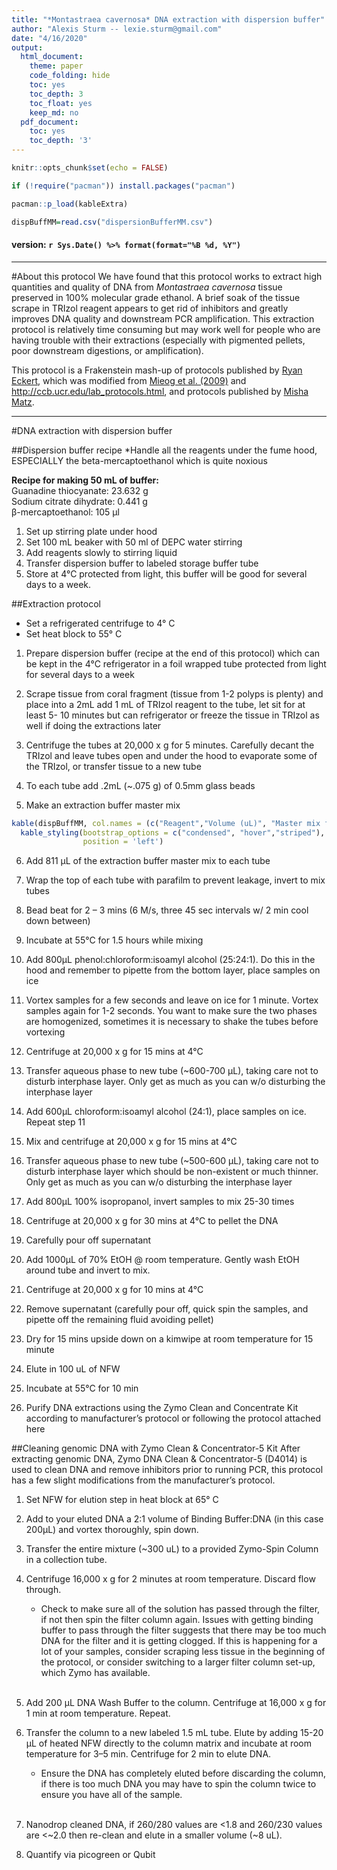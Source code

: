 ```yaml
---
title: "*Montastraea cavernosa* DNA extraction with dispersion buffer"
author: "Alexis Sturm -- lexie.sturm@gmail.com"
date: "4/16/2020"
output:
  html_document:
    theme: paper
    code_folding: hide
    toc: yes
    toc_depth: 3
    toc_float: yes
    keep_md: no
  pdf_document:
    toc: yes
    toc_depth: '3'
---
```


```r
knitr::opts_chunk$set(echo = FALSE)

if (!require("pacman")) install.packages("pacman")

pacman::p_load(kableExtra)

dispBuffMM=read.csv("dispersionBufferMM.csv")

```
#### version: `r Sys.Date() %>% format(format="%B %d, %Y")`

***
#About this protocol
We have found that this protocol works to extract high quantities and quality of DNA from *Montastraea cavernosa* tissue preserved in 100% molecular grade ethanol. A brief soak of the tissue scrape in TRIzol reagent appears to get rid of inhibitors and greatly improves DNA quality and downstream PCR amplification. This extraction protocol is relatively time consuming but may work well for people who are having trouble with their extractions (especially with pigmented pellets, poor downstream digestions, or amplification).

This protocol is a Frakenstein mash-up of protocols published by [Ryan Eckert](https://ryaneckert.github.io/Belize_Mcav_Symbiodiniaceae_ITS2/lab_protocol/), which was modified from [Mieog et al. (2009)](https://doi.org/10.1111/j.1755-0998.2008.02222.x){target="_blank"} and [http://ccb.ucr.edu/lab_protocols.html](http://ccb.ucr.edu/lab_protocols.html){target="_blank"}, and protocols published by [Misha Matz](https://github.com/z0on/2bRAD_denovo).

***
#DNA extraction with dispersion buffer

##Dispersion buffer recipe
*Handle all the reagents under the fume hood, ESPECIALLY the beta-mercaptoethanol which is quite noxious

**Recipe for making 50 mL of buffer:** <br>
Guanadine thiocyanate: 23.632 g <br>
Sodium citrate dihydrate: 0.441 g <br>
β-mercaptoethanol: 105 μl <br>

1.	Set up stirring plate under hood
2.	Set 100 mL beaker with 50 ml of DEPC water stirring
3.	Add reagents slowly to stirring liquid
4.	Transfer dispersion buffer to labeled storage buffer tube
5.	Store at 4°C protected from light, this buffer will be good for several days to a week.

##Extraction protocol

* Set a refrigerated centrifuge to 4° C
* Set heat block to 55° C

1. Prepare dispersion buffer (recipe at the end of this protocol) which can be kept in the 4°C refrigerator in a foil wrapped tube protected from light for several days to a week

2. Scrape tissue from coral fragment (tissue from 1-2 polyps is plenty) and place into a 2mL add 1 mL of TRIzol reagent to the tube, let sit for at least 5- 10 minutes but can refrigerator or freeze the tissue in TRIzol as well if doing the extractions later

3. Centrifuge the tubes at 20,000 x g for 5 minutes. Carefully decant the TRIzol and leave tubes open and under the hood to evaporate some of the TRIzol, or transfer tissue to a new tube

4. To each tube add .2mL (~.075 g) of 0.5mm glass beads

5. Make an extraction buffer master mix

```r
kable(dispBuffMM, col.names = (c("Reagent","Volume (uL)", "Master mix for 24 samples \n(+10% error)"))) %>%
  kable_styling(bootstrap_options = c("condensed", "hover","striped"), full_width = FALSE, 
                position = 'left')
```
6.	Add 811 µL of the extraction buffer master mix to each tube

7.	Wrap the top of each tube with parafilm to prevent leakage, invert to mix tubes

8.	Bead beat for 2 – 3 mins (6 M/s, three 45 sec intervals w/ 2 min cool down between)

9.	Incubate at 55°C for 1.5 hours while mixing

10.	Add 800µL phenol:chloroform:isoamyl  alcohol (25:24:1). Do this in the hood and remember to pipette from the bottom layer, place samples on ice

11.	Vortex samples for a few seconds and leave on ice for 1 minute. Vortex samples again for 1-2 seconds. You want to make sure the two phases are homogenized, sometimes it is necessary to shake the tubes before vortexing

12.	Centrifuge at 20,000 x g for 15 mins at 4°C

13.	Transfer aqueous phase to new tube (~600-700 µL), taking care not to disturb interphase layer. Only get as much as you can w/o disturbing the interphase layer

14.	Add 600µL chloroform:isoamyl  alcohol (24:1), place samples on ice. Repeat step 11

15.	Mix and centrifuge at 20,000 x g for 15 mins at 4°C

16.	 Transfer aqueous phase to new tube (~500-600 µL), taking care not to disturb interphase layer which should be non-existent or much thinner. Only get as much as you can w/o disturbing the interphase layer

17.	Add 800µL 100% isopropanol, invert samples to mix 25-30 times

18.	Centrifuge at 20,000 x g for 30 mins at 4°C to pellet the DNA

19.	Carefully pour off supernatant

20.	Add 1000µL of 70% EtOH @ room temperature. Gently wash EtOH around tube and invert to mix.

21.	Centrifuge at 20,000 x g for 10 mins at 4°C

22.	Remove supernatant (carefully pour off, quick spin the samples, and pipette off the remaining fluid avoiding pellet)

23.	Dry for 15 mins upside down on a kimwipe at room temperature for 15 minute

24.	Elute in 100 uL of NFW

25.	Incubate at 55°C for 10 min

26.	Purify DNA extractions using the Zymo Clean and Concentrate Kit according to manufacturer’s protocol or following the protocol attached here

##Cleaning genomic DNA with Zymo Clean & Concentrator-5 Kit
After extracting genomic DNA, Zymo DNA Clean & Concentrator-5 (D4014) is used to clean DNA and remove inhibitors prior to running PCR, this protocol has a few slight modifications from the manufacturer’s protocol.

1. Set NFW for elution step in heat block at 65° C

2. Add to your eluted DNA a 2:1 volume of Binding Buffer:DNA (in this case 200µL) and vortex thoroughly, spin down.

3. Transfer the entire mixture (~300 uL) to a provided Zymo-Spin Column in a collection tube.

4. Centrifuge 16,000 x g for 2 minutes at room temperature. Discard flow through.
    + Check to make sure all of the solution has passed through the filter, if not then spin the filter column again. Issues with getting binding buffer to pass through the filter suggests that there may be too much DNA for the filter and it is getting clogged. If this is happening for a lot of your samples, consider scraping less tissue in the beginning of the protocol, or consider switching to a larger filter column set-up, which Zymo has available.<br/>
<br/>

5. Add 200 μL DNA Wash Buffer to the column. Centrifuge at 16,000 x g for 1 min at room temperature. Repeat.

6. Transfer the column to a new labeled 1.5 mL tube. Elute by adding 15-20 µL of heated NFW directly to the column matrix and incubate at room temperature for 3–5 min. Centrifuge for 2 min to elute DNA.
    + Ensure the DNA has completely eluted before discarding the column, if there is too much DNA you may have to spin the column twice to ensure you have all of the sample.<br/>
<br/>
7. Nanodrop cleaned DNA, if 260/280 values are <1.8 and 260/230 values are <~2.0 then re-clean and elute in a smaller volume (~8 uL).

8. Quantify via picogreen or Qubit